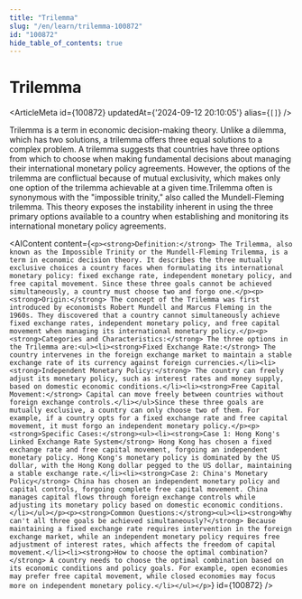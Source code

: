 ```yaml
---
title: "Trilemma"
slug: "/en/learn/trilemma-100872"
id: "100872"
hide_table_of_contents: true
---
```



# Trilemma

<ArticleMeta id={100872} updatedAt={'2024-09-12 20:10:05'} alias={`[]`} />
<div className='border-solid border-b border-t-0 my-4 border-[var(--ifm-color-gray-300)]' />

Trilemma is a term in economic decision-making theory. Unlike a dilemma, which has two solutions, a trilemma offers three equal solutions to a complex problem. A trilemma suggests that countries have three options from which to choose when making fundamental decisions about managing their international monetary policy agreements. However, the options of the trilemma are conflictual because of mutual exclusivity, which makes only one option of the trilemma achievable at a given time.Trilemma often is synonymous with the "impossible trinity," also called the Mundell-Fleming trilemma. This theory exposes the instability inherent in using the three primary options available to a country when establishing and monitoring its international monetary policy agreements.

<AIContent content={`<p><strong>Definition:</strong> The Trilemma, also known as the Impossible Trinity or the Mundell-Fleming Trilemma, is a term in economic decision theory. It describes the three mutually exclusive choices a country faces when formulating its international monetary policy: fixed exchange rate, independent monetary policy, and free capital movement. Since these three goals cannot be achieved simultaneously, a country must choose two and forgo one.</p><p><strong>Origin:</strong> The concept of the Trilemma was first introduced by economists Robert Mundell and Marcus Fleming in the 1960s. They discovered that a country cannot simultaneously achieve fixed exchange rates, independent monetary policy, and free capital movement when managing its international monetary policy.</p><p><strong>Categories and Characteristics:</strong> The three options in the Trilemma are:<ul><li><strong>Fixed Exchange Rate:</strong> The country intervenes in the foreign exchange market to maintain a stable exchange rate of its currency against foreign currencies.</li><li><strong>Independent Monetary Policy:</strong> The country can freely adjust its monetary policy, such as interest rates and money supply, based on domestic economic conditions.</li><li><strong>Free Capital Movement:</strong> Capital can move freely between countries without foreign exchange controls.</li></ul>Since these three goals are mutually exclusive, a country can only choose two of them. For example, if a country opts for a fixed exchange rate and free capital movement, it must forgo an independent monetary policy.</p><p><strong>Specific Cases:</strong><ul><li><strong>Case 1: Hong Kong's Linked Exchange Rate System</strong> Hong Kong has chosen a fixed exchange rate and free capital movement, forgoing an independent monetary policy. Hong Kong's monetary policy is dominated by the US dollar, with the Hong Kong dollar pegged to the US dollar, maintaining a stable exchange rate.</li><li><strong>Case 2: China's Monetary Policy</strong> China has chosen an independent monetary policy and capital controls, forgoing complete free capital movement. China manages capital flows through foreign exchange controls while adjusting its monetary policy based on domestic economic conditions.</li></ul></p><p><strong>Common Questions:</strong><ul><li><strong>Why can't all three goals be achieved simultaneously?</strong> Because maintaining a fixed exchange rate requires intervention in the foreign exchange market, while an independent monetary policy requires free adjustment of interest rates, which affects the freedom of capital movement.</li><li><strong>How to choose the optimal combination?</strong> A country needs to choose the optimal combination based on its economic conditions and policy goals. For example, open economies may prefer free capital movement, while closed economies may focus more on independent monetary policy.</li></ul></p>`} id={100872} />
